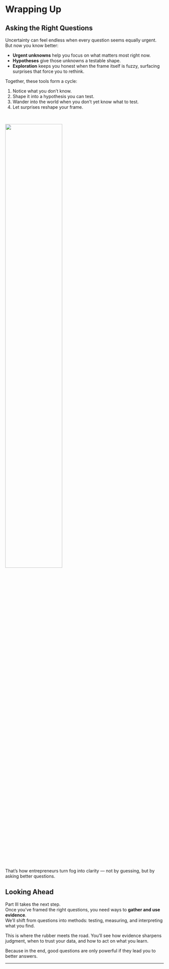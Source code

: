 # Wrapping Up

## Asking the Right Questions

Uncertainty can feel endless when every question seems equally urgent.  
But now you know better:  

- **Urgent unknowns** help you focus on what matters most right now.  
- **Hypotheses** give those unknowns a testable shape.  
- **Exploration** keeps you honest when the frame itself is fuzzy, surfacing surprises that force you to rethink.  

Together, these tools form a cycle:  

1. Notice what you don’t know.  
2. Shape it into a hypothesis you can test.  
3. Wander into the world when you don’t yet know what to test.  
4. Let surprises reshape your frame.  

<br>

![](images/wrap-asking-right-questions.svg){width=60%}

That’s how entrepreneurs turn fog into clarity — not by guessing, but by asking better questions.  


## Looking Ahead  

Part III takes the next step.  
Once you’ve framed the right questions, you need ways to **gather and use evidence**.  
We’ll shift from questions into methods: testing, measuring, and interpreting what you find.  

This is where the rubber meets the road. You’ll see how evidence sharpens judgment, when to trust your data, and how to act on what you learn.  

Because in the end, good questions are only powerful if they lead you to better answers.  

---